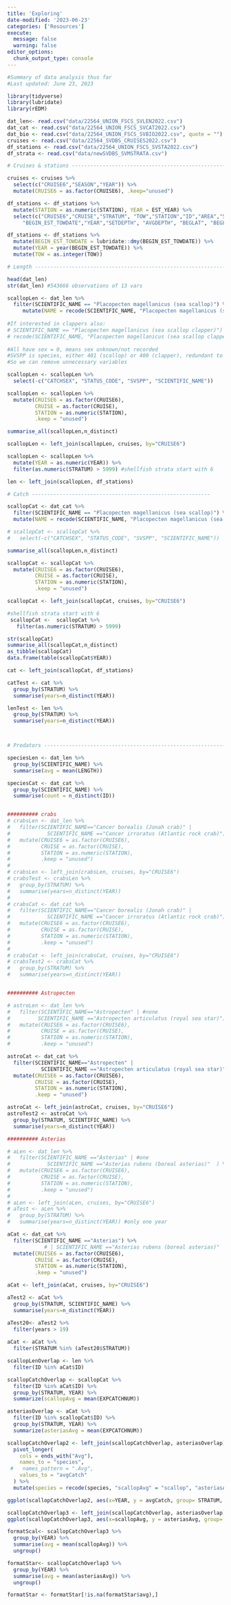 ```yaml
---
title: 'Exploring'
date-modified: '2023-06-23'
categories: ['Resources']
execute: 
  message: false
  warning: false
editor_options: 
  chunk_output_type: console
---
```



```r
#Summary of data analysis thus far
#Last updated: June 23, 2023

library(tidyverse)
library(lubridate)
library(rEDM)

dat_len<- read.csv("data/22564_UNION_FSCS_SVLEN2022.csv")
dat_cat <- read.csv("data/22564_UNION_FSCS_SVCAT2022.csv")
dat_bio <- read.csv("data/22564_UNION_FSCS_SVBIO2022.csv", quote = "")
cruises <- read.csv("data/22564_SVDBS_CRUISES2022.csv")
df_stations <- read.csv("data/22564_UNION_FSCS_SVSTA2022.csv")
df_strata <- read.csv("data/newSVDBS_SVMSTRATA.csv")

# Cruises & stations ---------------------------------------------------- 

cruises <- cruises %>%
  select(c("CRUISE6","SEASON","YEAR")) %>%
  mutate(CRUISE6 = as.factor(CRUISE6), .keep="unused")

df_stations <- df_stations %>% 
  mutate(STATION = as.numeric(STATION), YEAR = EST_YEAR) %>% 
  select(c("CRUISE6","CRUISE","STRATUM", "TOW","STATION","ID","AREA","SVVESSEL","SVGEAR",
     "BEGIN_EST_TOWDATE","YEAR","SETDEPTH", "AVGDEPTH", "BEGLAT", "BEGLON"))

df_stations <- df_stations %>% 
  mutate(BEGIN_EST_TOWDATE = lubridate::dmy(BEGIN_EST_TOWDATE)) %>% 
  mutate(YEAR = year(BEGIN_EST_TOWDATE)) %>% 
  mutate(TOW = as.integer(TOW))

# Length ------------------------------------------------------------------

head(dat_len)
str(dat_len) #543666 observations of 13 vars

scallopLen <- dat_len %>%
  filter(SCIENTIFIC_NAME == "Placopecten magellanicus (sea scallop)") %>% 
     mutate(NAME = recode(SCIENTIFIC_NAME, "Placopecten magellanicus (sea scallop)" = "scallop")) #shorten for readability
                           
#If interested in clappers also:
# SCIENTIFIC_NAME == "Placopecten magellanicus (sea scallop clapper)") %>%  #filter to only scallops
# recode(SCIENTIFIC_NAME, "Placopecten magellanicus (sea scallop clapper)" = "clapper")
      
#All have sex = 0, means sex unknown/not recorded
#SVSPP is species, either 401 (scallop) or 400 (clapper), redundant to name column
#So we can remove unnecessary variables

scallopLen <- scallopLen %>% 
  select(-c("CATCHSEX", "STATUS_CODE", "SVSPP", "SCIENTIFIC_NAME"))

scallopLen <- scallopLen %>%
  mutate(CRUISE6 = as.factor(CRUISE6),
         CRUISE = as.factor(CRUISE),
         STATION = as.numeric(STATION),
         .keep = "unused")

summarise_all(scallopLen,n_distinct)

scallopLen <- left_join(scallopLen, cruises, by="CRUISE6")

scallopLen <- scallopLen %>%
  mutate(YEAR = as.numeric(YEAR)) %>%
  filter(as.numeric(STRATUM) > 5999) #shellfish strata start with 6

len <- left_join(scallopLen, df_stations)

# Catch ----------------------------------------------------------

scallopCat <- dat_cat %>%
  filter(SCIENTIFIC_NAME == "Placopecten magellanicus (sea scallop)") %>% 
  mutate(NAME = recode(SCIENTIFIC_NAME, "Placopecten magellanicus (sea scallop)" = "scallop"))

# scallopCat <- scallopCat %>% 
#   select(-c("CATCHSEX", "STATUS_CODE", "SVSPP", "SCIENTIFIC_NAME"))

summarise_all(scallopLen,n_distinct)

scallopCat <- scallopCat %>%
  mutate(CRUISE6 = as.factor(CRUISE6),
         CRUISE = as.factor(CRUISE),
         STATION = as.numeric(STATION),
         .keep = "unused")

scallopCat <- left_join(scallopCat, cruises, by="CRUISE6")

#shellfish strata start with 6
 scallopCat <-  scallopCat %>%
   filter(as.numeric(STRATUM) > 5999)

str(scallopCat)
summarise_all(scallopCat,n_distinct)
as_tibble(scallopCat)
data.frame(table(scallopCat$YEAR))

cat <- left_join(scallopCat, df_stations)

catTest <- cat %>% 
  group_by(STRATUM) %>% 
  summarise(years=n_distinct(YEAR))

lenTest <- len %>% 
  group_by(STRATUM) %>% 
  summarise(years=n_distinct(YEAR))



# Predators ---------------------------------------------------------------

speciesLen <- dat_len %>% 
  group_by(SCIENTIFIC_NAME) %>% 
  summarise(avg = mean(LENGTH))

speciesCat <- dat_cat %>% 
  group_by(SCIENTIFIC_NAME) %>% 
  summarise(count = n_distinct(ID))


########## crabs
# crabsLen <- dat_len %>% 
#   filter(SCIENTIFIC_NAME=="Cancer borealis (Jonah crab)" | 
#            SCIENTIFIC_NAME =="Cancer irroratus (Atlantic rock crab)") %>%
#   mutate(CRUISE6 = as.factor(CRUISE6),
#          CRUISE = as.factor(CRUISE),
#          STATION = as.numeric(STATION),
#          .keep = "unused")
# 
# crabsLen <- left_join(crabsLen, cruises, by="CRUISE6")
# crabsTest <- crabsLen %>% 
#   group_by(STRATUM) %>% 
#   summarise(years=n_distinct(YEAR))
# 
# crabsCat <- dat_cat %>% 
#   filter(SCIENTIFIC_NAME=="Cancer borealis (Jonah crab)" | 
#            SCIENTIFIC_NAME =="Cancer irroratus (Atlantic rock crab)") %>%
#   mutate(CRUISE6 = as.factor(CRUISE6),
#          CRUISE = as.factor(CRUISE),
#          STATION = as.numeric(STATION),
#          .keep = "unused")
# 
# crabsCat <- left_join(crabsCat, cruises, by="CRUISE6")
# crabsTest2 <- crabsCat %>% 
#   group_by(STRATUM) %>% 
#   summarise(years=n_distinct(YEAR))


########## Astropecten

# astroLen <- dat_len %>% 
#   filter(SCIENTIFIC_NAME=="Astropecten" | #none
#         SCIENTIFIC_NAME =="Astropecten articulatus (royal sea star)") %>%  #none
#   mutate(CRUISE6 = as.factor(CRUISE6),
#          CRUISE = as.factor(CRUISE),
#          STATION = as.numeric(STATION),
#          .keep = "unused")

astroCat <- dat_cat %>% 
  filter(SCIENTIFIC_NAME=="Astropecten" |
           SCIENTIFIC_NAME =="Astropecten articulatus (royal sea star)") %>%
  mutate(CRUISE6 = as.factor(CRUISE6),
         CRUISE = as.factor(CRUISE),
         STATION = as.numeric(STATION),
         .keep = "unused")

astroCat <- left_join(astroCat, cruises, by="CRUISE6")
astroTest2 <- astroCat %>% 
  group_by(STRATUM, SCIENTIFIC_NAME) %>% 
  summarise(years=n_distinct(YEAR))

########## Asterias

# aLen <- dat_len %>% 
#   filter(SCIENTIFIC_NAME =="Asterias" | #one
#            SCIENTIFIC_NAME =="Asterias rubens (boreal asterias)"  ) %>% #one
#   mutate(CRUISE6 = as.factor(CRUISE6),
#          CRUISE = as.factor(CRUISE),
#          STATION = as.numeric(STATION),
#          .keep = "unused")
# 
# aLen <- left_join(aLen, cruises, by="CRUISE6")
# aTest <- aLen %>% 
#   group_by(STRATUM) %>% 
#   summarise(years=n_distinct(YEAR)) #only one year

aCat <- dat_cat %>% 
  filter(SCIENTIFIC_NAME =="Asterias") %>% 
            # | SCIENTIFIC_NAME =="Asterias rubens (boreal asterias)"  ) %>%
  mutate(CRUISE6 = as.factor(CRUISE6),
         CRUISE = as.factor(CRUISE),
         STATION = as.numeric(STATION),
         .keep = "unused")

aCat <- left_join(aCat, cruises, by="CRUISE6")

aTest2 <- aCat %>% 
  group_by(STRATUM, SCIENTIFIC_NAME) %>% 
  summarise(years=n_distinct(YEAR))

aTest20<- aTest2 %>% 
  filter(years > 19)
  
aCat <- aCat %>% 
  filter(STRATUM %in% (aTest20$STRATUM))

scallopLenOverlap <- len %>% 
  filter(ID %in% aCat$ID)

scallopCatchOverlap <- scallopCat %>% 
  filter(ID %in% aCat$ID) %>% 
  group_by(STRATUM, YEAR) %>% 
  summarize(scallopAvg = mean(EXPCATCHNUM))

asteriasOverlap <- aCat %>% 
  filter(ID %in% scallopCat$ID) %>% 
  group_by(STRATUM, YEAR) %>% 
  summarize(asteriasAvg = mean(EXPCATCHNUM))

scallopCatchOverlap2 <- left_join(scallopCatchOverlap, asteriasOverlap)  %>% 
  pivot_longer(
    cols = ends_with("Avg"),
    names_to = "species",
 #   names_pattern = ".Avg",
    values_to = "avgCatch"
  ) %>% 
  mutate(species = recode(species, "scallopAvg" = "scallop", "asteriasAvg" = "asterias"))

ggplot(scallopCatchOverlap2, aes(x=YEAR, y = avgCatch, group= STRATUM, color=STRATUM))+geom_line()+facet_wrap(~species)

scallopCatchOverlap3 <- left_join(scallopCatchOverlap, asteriasOverlap)
ggplot(scallopCatchOverlap3, aes(x=scallopAvg, y = asteriasAvg, group= STRATUM, color=STRATUM))+geom_point()

formatScal<- scallopCatchOverlap3 %>% 
  group_by(YEAR) %>% 
  summarise(avg = mean(scallopAvg)) %>% 
  ungroup()

formatStar<- scallopCatchOverlap3 %>% 
  group_by(YEAR) %>% 
  summarise(avg = mean(asteriasAvg)) %>% 
  ungroup()

formatStar <- formatStar[!is.na(formatStar$avg),]

```

